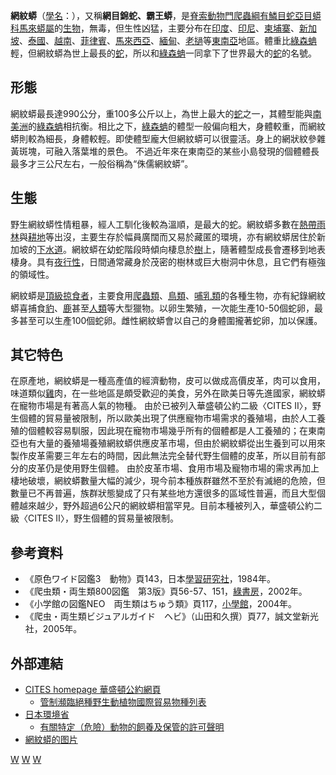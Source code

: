 {{Speciesbox 
| taxon = Malayopython reticulatus
| authority = Schneider, 1801
| image = Python reticulatus сетчатый питон-2.jpg
| status = LC
| status_system = IUCN3.1
| status_ref = <ref>{{IUCN|id=183151 |title=''Python reticulatus'' |assessors=Stuart, B., Thy, N., Chan-Ard, T., Nguyen, T.Q., Grismer, L., Auliya, M., Das, I. & Wogan, G. |version=2018.2 |year=2018 |accessdate=2 September 2011}} 数据库資料包含說明此物種被編入無危級別的原因</ref> 
| range_map = Python reticulatus Area.PNG
}}

'''網紋蟒'''（[[學名|學名]]：{{lang|la|''Malayopython reticulatus''}}），又稱'''網目錦蛇、霸王蟒'''，是[[脊索動物門|脊索動物門]][[爬蟲綱|爬蟲綱]][[有鱗目|有鱗目]][[蛇亞目|蛇亞目]][[蟒科|蟒科]][[馬來蟒屬|馬來蟒屬]]的[[生物|生物]]，無毒，但生性凶猛，主要分布在[[印度|印度]]、[[印尼|印尼]]、[[柬埔寨|柬埔寨]]、[[新加坡|新加坡]]、[[泰國|泰國]]、[[越南|越南]]、[[菲律賓|菲律賓]]、[[馬來西亞|馬來西亞]]、[[緬甸|緬甸]]、[[老撾|老撾]]等[[東南亞|東南亞]]地區。體重比[[森蚺|綠森蚺]]輕，但網紋蟒為世上最長的[[蛇|蛇]]，所以和[[森蚺|綠森蚺]]一同拿下了世界最大的[[蛇|蛇]]的名號。

== 形態 ==
網紋蟒最長達990公分，重100多公斤以上，為世上最大的[[蛇|蛇]]之一，其體型能與[[南美洲|南美洲]]的[[森蚺|綠森蚺]]相抗衡。相比之下，[[森蚺|綠森蚺]]的體型一般偏向粗大，身體較重，而網紋蟒則較為細長，身體較輕。即使體型龐大但網紋蟒可以很靈活。身上的網狀紋參雜黃斑塊，可融入落葉堆的景色。
不過近年來在東南亞的某些小島發現的個體體長最多才三公尺左右，一般俗稱為“侏儒網紋蟒”。

== 生態 ==
野生網紋蟒性情粗暴，經人工馴化後較為溫順，是最大的蛇。網紋蟒多數在[[熱帶雨林|熱帶雨林]]與[[耕地|耕地]]等出沒，主要生存於幅員廣闊而又易於藏匿的環境，亦有網紋蟒居住於新加坡的[[下水道|下水道]]。網紋蟒在幼蛇階段時傾向棲息於[[樹|樹]]上，隨著體型成長會遷移到地表棲身。具有[[夜行性|夜行性]]，日間通常藏身於茂密的樹林或巨大樹洞中休息，且它們有極強的領域性。

網紋蟒是[[頂級掠食者|頂級掠食者]]，主要食用[[爬蟲類|爬蟲類]]、[[鳥類|鳥類]]、[[哺乳類|哺乳類]]的各種生物，亦有紀錄網紋蟒喜捕食[[豹|豹]]、[[鹿|鹿]]甚至[[人類|人類]]等大型獵物。以卵生繁殖，一次能生產10-50個蛇卵，最多甚至可以生產100個蛇卵。雌性網紋蟒會以自己的身體圍攏著蛇卵，加以保護。

== 其它特色 ==
在原產地，網紋蟒是一種高產值的經濟動物，皮可以做成高價皮革，肉可以食用，味道類似[[雞|雞]]肉，在一些地區是頗受歡迎的美食，另外在歐美日等先進國家，網紋蟒在寵物市場是有著高人氣的物種。
由於已被列入華盛頓公約二級〈CITES II〉，野生個體的貿易量被限制，所以歐美出現了供應寵物市場需求的養殖場，由於人工養殖的個體較容易馴服，因此現在寵物市場幾乎所有的個體都是人工養殖的；在東南亞也有大量的養殖場養殖網紋蟒供應皮革市場，但由於網紋蟒從出生養到可以用來製作皮革需要三年左右的時間，因此無法完全替代野生個體的皮革，所以目前有部分的皮革仍是使用野生個體。
由於皮革市場、食用市場及寵物市場的需求再加上棲地破壞，網紋蟒數量大幅的減少，現今前本種族群雖然不至於有滅絕的危險，但數量已不再普遍，族群狀態變成了只有某些地方還很多的區域性普遍，而且大型個體越來越少，野外超過6公尺的網紋蟒相當罕見。目前本種被列入，華盛頓公約二級〈CITES II〉，野生個體的貿易量被限制。

== 參考資料 ==
* 《原色ワイド図鑑3　動物》頁143，日本[[學習研究社|學習研究社]]，1984年。 
* 《爬虫類・両生類800図鑑　第3版》頁56-57、151，[[綠書房|綠書房]]，2002年。 
* 《小学館の図鑑NEO　両生類はちゅう類》頁117，[[小學館|小學館]]，2004年。
* 《爬虫・両生類ビジュアルガイド　ヘビ》（山田和久撰）頁77，誠文堂新光社，2005年。

== 外部連結 ==
* [http://www.cites.org/ CITES homepage 華盛頓公約網頁]
** [https://web.archive.org/web/20070203100154/http://www.cites.org/eng/app/appendices.shtml 管制瀕臨絕種野生動植物國際貿易物種列表]
* [http://www.env.go.jp/index.html 日本環境省] {{Wayback|url=http://www.env.go.jp/index.html |date=20210430202537 }} 
** [https://web.archive.org/web/20080222232549/http://www.env.go.jp/nature/dobutsu/aigo/tokutei_kiken/index.html 有關特定（危險）動物的飼養及保管的許可聲明]
* [http://animal.memozee.com/Arch08/1595335931.jpg 網紋蟒的图片] {{Wayback|url=http://animal.memozee.com/Arch08/1595335931.jpg |date=20200727112131 }}

{{Taxonbar}}

[[Category:蟒科|W]]
[[Category:马来蟒属|W]]
[[Category:1801年描述的分类群|W]]